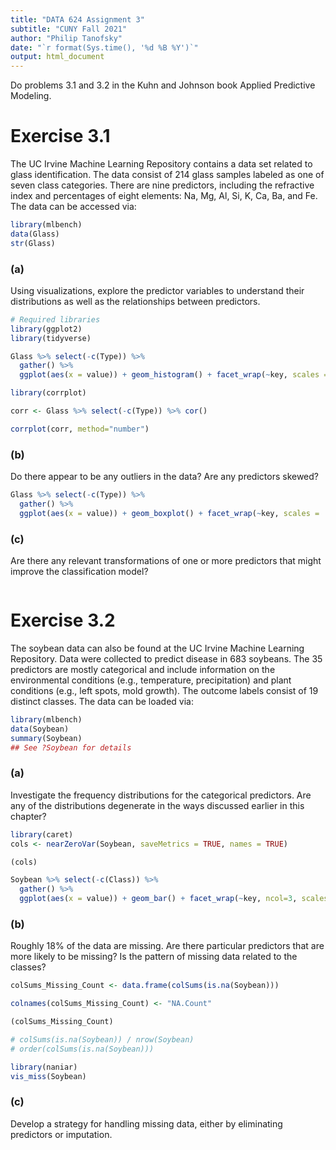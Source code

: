 ```yaml
---
title: "DATA 624 Assignment 3"
subtitle: "CUNY Fall 2021"
author: "Philip Tanofsky"
date: "`r format(Sys.time(), '%d %B %Y')`"
output: html_document
---
```


Do problems 3.1 and 3.2 in the Kuhn and Johnson book Applied Predictive Modeling.

# Exercise 3.1

The UC Irvine Machine Learning Repository contains a data set related to glass identification. The data consist of 214 glass samples labeled as one of seven class categories. There are nine predictors, including the refractive index and percentages of eight elements: Na, Mg, Al, Si, K, Ca, Ba, and Fe. The data can be accessed via:

```r
library(mlbench)
data(Glass)
str(Glass)
```

### (a)

Using visualizations, explore the predictor variables to understand their distributions as well as the relationships between predictors.

```r
# Required libraries
library(ggplot2)
library(tidyverse)

Glass %>% select(-c(Type)) %>% 
  gather() %>% 
  ggplot(aes(x = value)) + geom_histogram() + facet_wrap(~key, scales = 'free')
```

```r
library(corrplot)

corr <- Glass %>% select(-c(Type)) %>% cor()

corrplot(corr, method="number")
```



### (b)

Do there appear to be any outliers in the data? Are any predictors skewed?

```r
Glass %>% select(-c(Type)) %>% 
  gather() %>% 
  ggplot(aes(x = value)) + geom_boxplot() + facet_wrap(~key, scales = 'free')
```

### (c)

Are there any relevant transformations of one or more predictors that might improve the classification model?

```r

```

# Exercise 3.2

The soybean data can also be found at the UC Irvine Machine Learning Repository. Data were collected to predict disease in 683 soybeans. The 35 predictors are mostly categorical and include information on the environmental conditions (e.g., temperature, precipitation) and plant conditions (e.g., left spots, mold growth). The outcome labels consist of 19 distinct classes. The data can be loaded via:

```r
library(mlbench)
data(Soybean)
summary(Soybean)
## See ?Soybean for details
```

### (a)

Investigate the frequency distributions for the categorical predictors. Are any of the distributions degenerate in the ways discussed earlier in this chapter?

```r
library(caret)
cols <- nearZeroVar(Soybean, saveMetrics = TRUE, names = TRUE)

(cols)
```

```r
Soybean %>% select(-c(Class)) %>% 
  gather() %>% 
  ggplot(aes(x = value)) + geom_bar() + facet_wrap(~key, ncol=3, scales = 'free')
```

### (b)

Roughly 18% of the data are missing. Are there particular predictors that are more likely to be missing? Is the pattern of missing data related to the classes?

```r
colSums_Missing_Count <- data.frame(colSums(is.na(Soybean)))

colnames(colSums_Missing_Count) <- "NA.Count"

(colSums_Missing_Count)

# colSums(is.na(Soybean)) / nrow(Soybean)
# order(colSums(is.na(Soybean)))

library(naniar)
vis_miss(Soybean)
```

### (c)

Develop a strategy for handling missing data, either by eliminating predictors or imputation.

```r

```




```r

```



